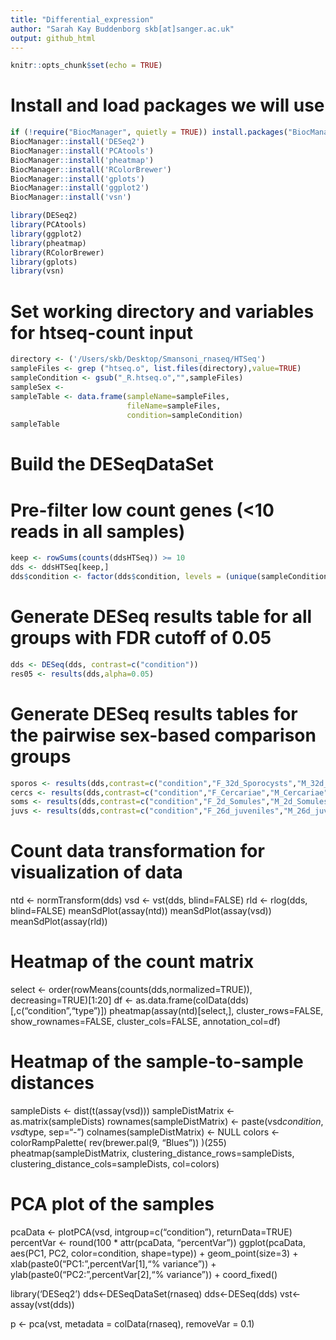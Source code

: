 ```yaml
---
title: "Differential_expression"
author: "Sarah Kay Buddenborg skb[at]sanger.ac.uk"
output: github_html
---
```


```r
knitr::opts_chunk$set(echo = TRUE)
```

# Install and load packages we will use
```r
if (!require("BiocManager", quietly = TRUE)) install.packages("BiocManager")
BiocManager::install('DESeq2')
BiocManager::install('PCAtools')
BiocManager::install('pheatmap')
BiocManager::install('RColorBrewer')
BiocManager::install('gplots')
BiocManager::install('ggplot2')
BiocManager::install('vsn')

library(DESeq2)
library(PCAtools)
library(ggplot2)
library(pheatmap)
library(RColorBrewer)
library(gplots)
library(vsn)
```

# Set working directory and variables for htseq-count input
```r
directory <- ('/Users/skb/Desktop/Smansoni_rnaseq/HTSeq')
sampleFiles <- grep ("htseq.o", list.files(directory),value=TRUE)
sampleCondition <- gsub("_R.htseq.o","",sampleFiles)
sampleSex <-
sampleTable <- data.frame(sampleName=sampleFiles,
                          fileName=sampleFiles,
                          condition=sampleCondition)
sampleTable
```

# Build the DESeqDataSet
# Pre-filter low count genes (<10 reads in all samples)
```r
keep <- rowSums(counts(ddsHTSeq)) >= 10
dds <- ddsHTSeq[keep,]
dds$condition <- factor(dds$condition, levels = (unique(sampleCondition)))
```

# Generate DESeq results table for all groups with FDR cutoff of 0.05
```r
dds <- DESeq(dds, contrast=c("condition"))
res05 <- results(dds,alpha=0.05)
```

# Generate DESeq results tables for the pairwise sex-based comparison groups
```r
sporos <- results(dds,contrast=c("condition","F_32d_Sporocysts","M_32d_Sporocysts"))
cercs <- results(dds,contrast=c("condition","F_Cercariae","M_Cercariae"))
soms <- results(dds,contrast=c("condition","F_2d_Somules","M_2d_Somules"))
juvs <- results(dds,contrast=c("condition","F_26d_juveniles","M_26d_juveniles"))
```

# Count data transformation for visualization of data
ntd <- normTransform(dds)
vsd <- vst(dds, blind=FALSE)
rld <- rlog(dds, blind=FALSE)
meanSdPlot(assay(ntd))
meanSdPlot(assay(vsd))
meanSdPlot(assay(rld))


# Heatmap of the count matrix
select <- order(rowMeans(counts(dds,normalized=TRUE)),
                decreasing=TRUE)[1:20]
df <- as.data.frame(colData(dds)[,c("condition","type")])
pheatmap(assay(ntd)[select,], cluster_rows=FALSE, show_rownames=FALSE,
         cluster_cols=FALSE, annotation_col=df)


# Heatmap of the sample-to-sample distances
sampleDists <- dist(t(assay(vsd)))
sampleDistMatrix <- as.matrix(sampleDists)
rownames(sampleDistMatrix) <- paste(vsd$condition, vsd$type, sep="-")
colnames(sampleDistMatrix) <- NULL
colors <- colorRampPalette( rev(brewer.pal(9, "Blues")) )(255)
pheatmap(sampleDistMatrix,
         clustering_distance_rows=sampleDists,
         clustering_distance_cols=sampleDists,
         col=colors)

# PCA plot of the samples
pcaData <- plotPCA(vsd, intgroup=c("condition"), returnData=TRUE)
percentVar <- round(100 * attr(pcaData, "percentVar"))
ggplot(pcaData, aes(PC1, PC2, color=condition, shape=type)) +
  geom_point(size=3) +
  xlab(paste0("PC1: ",percentVar[1],"% variance")) +
  ylab(paste0("PC2: ",percentVar[2],"% variance")) +
  coord_fixed()



library('DESeq2')
dds<-DESeqDataSet(rnaseq)
dds<-DESeq(dds)
vst<-assay(vst(dds))

p <- pca(vst, metadata = colData(rnaseq), removeVar = 0.1)
